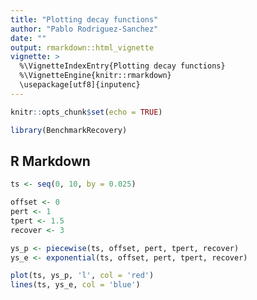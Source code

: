 ```yaml
---
title: "Plotting decay functions"
author: "Pablo Rodriguez-Sanchez"
date: ""
output: rmarkdown::html_vignette
vignette: >
  %\VignetteIndexEntry{Plotting decay functions}
  %\VignetteEngine{knitr::rmarkdown}
  \usepackage[utf8]{inputenc}
---
```


```r
knitr::opts_chunk$set(echo = TRUE)
```

```r
library(BenchmarkRecovery)
```

## R Markdown

```r
ts <- seq(0, 10, by = 0.025)

offset <- 0
pert <- 1
tpert <- 1.5
recover <- 3

ys_p <- piecewise(ts, offset, pert, tpert, recover)
ys_e <- exponential(ts, offset, pert, tpert, recover)

plot(ts, ys_p, 'l', col = 'red')
lines(ts, ys_e, col = 'blue')
```

